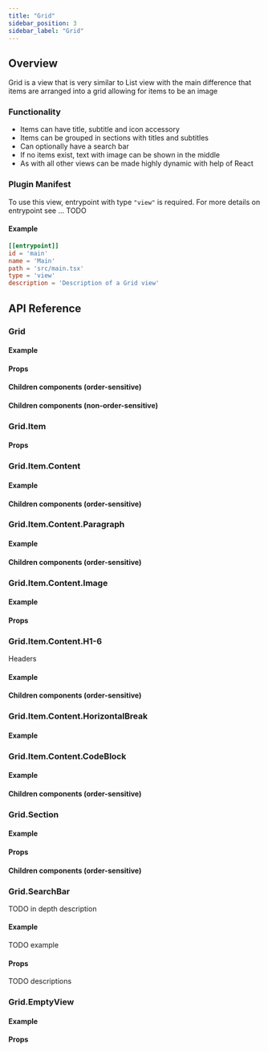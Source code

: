 ```yaml
---
title: "Grid"
sidebar_position: 3
sidebar_label: "Grid"
---
```














## Overview

Grid is a view that is very similar to List view with the main difference that items are arranged into a grid allowing for items to be an image

<UiScreenshot imgPath="/img/screenshots/docs_grid/main/default.png"/>

### Functionality
- Items can have title, subtitle and icon accessory
- Items can be grouped in sections with titles and subtitles
- Can optionally have a search bar
- If no items exist, text with image can be shown in the middle
- As with all other views can be made highly dynamic with help of React

### Plugin Manifest

To use this view, entrypoint with type `"view"` is required. For more details on entrypoint see ... TODO

#### Example
```toml
[[entrypoint]]
id = 'main'
name = 'Main'
path = 'src/main.tsx'
type = 'view'
description = 'Description of a Grid view'
```

## API Reference

### Grid
<GridDescription/>

#### Example
<GridCode/>

#### Props
<GridProps/>

#### Children components (order-sensitive)
<GridOrderedMembers/>

#### Children components (non-order-sensitive)
<GridPerTypeMembers/>



### Grid.Item
<GridItemDescription/>

#### Props
<GridItemProps/>



### Grid.Item.Content
<ContentDescription/>

#### Example
<ContentCode/>

#### Children components (order-sensitive)
<ContentOrderedMembers/>



### Grid.Item.Content.Paragraph
<ParagraphDescription/>

#### Example
<ParagraphCode/>

#### Children components (order-sensitive)
<ParagraphOrderedMembers/>



### Grid.Item.Content.Image
<ImageDescription/>

#### Example
<ImageCode/>

#### Props
<ImageProps/>



### Grid.Item.Content.H1-6
Headers

#### Example
<HXCode/>

#### Children components (order-sensitive)
<HXMembers/>



### Grid.Item.Content.HorizontalBreak
<HorizontalBreakDescription/>

#### Example
<HorizontalBreakCode/>



### Grid.Item.Content.CodeBlock
<CodeBlockDescription/>

#### Example
<CodeBlockCode/>

#### Children components (order-sensitive)
<CodeBlockMembers/>



### Grid.Section
<GridSectionDescription/>

#### Example
<GridSectionCode/>

#### Props
<GridSectionProps/>

#### Children components (order-sensitive)
<GridSectionOrderedMembers/>



### Grid.SearchBar
<SearchBarDescription/>

TODO in depth description

#### Example
TODO example
<SearchBarCode/>

#### Props
TODO descriptions
<SearchBarProps/>



### Grid.EmptyView
<EmptyViewDescription/>

#### Example
<EmptyViewCode/>

#### Props
<EmptyViewProps/>

